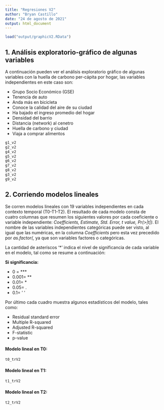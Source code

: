 ```yaml
---
title: "Regresiones V2"
author: "Bryan Castillo"
date: "24 de agosto de 2021"
output: html_document
---
```



```r
load("output/graphicV2.RData")
```



## 1. Análisis exploratorio-gráfico de algunas variables

A continuación pueden ver el análisis exploratorio gráfico de algunas variables con la huella de carbono per-cápita por hogar, las variables independientes en este caso son:

- Grupo Socio Económico (GSE)
- Tenencia de auto 
- Anda más en bicicleta
- Conoce la calidad del aire de su ciudad
- Ha bajado el ingreso promedio del hogar
- Densidad del barrio
- Distancia (network) al cenetro
- Huella de carbono y ciudad
- Viaja a comprar alimentos

```r
g1_v2 
g2_v2
g4_v2 
g5_v2
g6_v2
g7_v2
g8_v2
g3_v2
g9_v2
```

## 2. Corriendo modelos lineales

Se corren modelos lineales con 19 variables independientes en cada contexto temporal (T0-T1-T2). El resultado de cada modelo consta de cuatro columnas que resumen los siguientes valores por cada coeficiente o variable independiente: *Coefficients, Estimate, Std. Error, t value, Pr(>|t|)*. El nombre de las variables independientes categóricas puede ser visto, al igual que las numéricas, en la columna *Coefficients* pero esta vez precedido por *as.factor(*, ya que son variables factores o categóricas.

La cantidad de asteríscos '\*' indica el nivel de significancia de cada variable en el modelo, tal como se resume a continuación:

**Si significancia:**  

- 0 = \*\*\*
- 0.001= \*\* 
- 0.01= \*
- 0.05= . 
- 0.1= ' '  

Por último cada cuadro muestra algunos estadísticos del modelo, tales como:

- Residual standard error
- Multiple R-squared
- Adjusted R-squared
- F-statistic
- p-value


#### Modelo lineal en T0:

```r
t0_trV2
```

#### Modelo lineal en T1:
```r
t1_trV2
```

#### Modelo lineal en T2:
```r
t2_trV2
```



